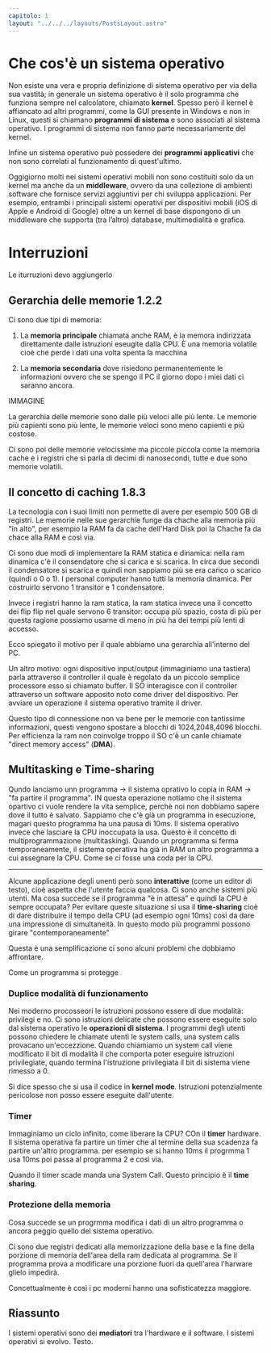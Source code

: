 ```yaml
---
capitolo: 1
layout: "../../../layouts/PostsLayout.astro"
---
```


# Che cos'è un sistema operativo

Non esiste una vera e propria definizione di sistema operativo per via della sua vastità; in generale
un sistema operativo è il solo programma che funziona sempre nel calcolatore, chiamato **kernel**.
Spesso però il kernel è affiancato ad altri programmi, come la GUI presente in Windows e non in Linux, questi si chiamano
**programmi di sistema** e sono associati al sistema operativo. I programmi di sistema non fanno parte necessariamente del kernel.

Infine un sistema operativo può possedere dei **programmi applicativi** che non sono correlati al funzionamento di quest'ultimo.

Oggigiorno molti nei sistemi operativi mobili non sono costituiti solo da un kernel ma anche da un **middleware**, ovvero da una collezione
di ambienti software che fornisce servizi aggiuntivi per chi
sviluppa applicazioni. Per esempio, entrambi i principali sistemi operativi per dispositivi mobili (iOS di Apple e Android di Google) oltre a un kernel di base dispongono di un middleware che supporta (tra l’altro) database, multimedialità e grafica.

# Interruzioni

Le iturruzioni devo aggiungerlo


## Gerarchia delle memorie 1.2.2

Ci sono due tipi di memoria:

1. La **memoria principale** chiamata anche RAM, è la memora indirizzata direttamente dalle istruzioni eseugite dalla CPU. È una memoria volatile cioè che perde i dati una volta spenta la macchina

2. La **memoria secondaria** dove risiedono permanentemente le informazioni ovvero che se spengo il PC il giorno dopo i miei dati ci saranno ancora.

IMMAGINE

La gerarchia delle memorie sono dalle più veloci alle più lente. Le memorie più capienti sono più lente, le memorie veloci sono meno capienti e più costose.

Ci sono poi delle memorie velocissime ma piccole piccola come la memoria cache e i registri che si parla di decimi di nanosecondi, tutte e due sono memorie volatili.


## Il concetto di caching 1.8.3

La tecnologia con i suoi limiti non permette di avere per esempio 500 GB di registri. Le memorie nelle sue gerarchie funge da chache alla memoria più "in alto", per esempio la RAM fa da cache dell'Hard Disk poi la Chache fa da chace alla RAM e così via.

Ci sono due modi di implementare la RAM statica e dinamica:
nella ram dinamica c'è il consendatore che si carica e si scarica. In circa due secondi il condensatore si scarica e quindi non sappiamo più se era carico o scarico (quindi o 0 o 1). I personal computer hanno tutti la memoria dinamica. Per costruirlo servono 1 transitor e 1 condensatore.

Invece i registri hanno la ram statica, la ram statica invece una il concetto dei flip flip nel quale servono 6 transitor: occupa più spazio, costa di più per questa ragione possiamo usarne di meno in più ha dei tempi più lenti di accesso.

Ecco spiegato il motivo per il quale abbiamo una gerarchia all'interno del PC.

Un altro motivo: ogni dispositivo input/output (immaginiamo una tastiera) parla attraverso il controller il quale è regolato da un piccolo semplice processore esso si chiamato buffer. Il SO interagisce con il controller attraverso un software apposito noto come driver del dispositivo.
Per avviare un operazione il sistema operativo tramite il driver. 

Questo tipo di connessione non va bene per le memorie con tantissime informazioni, questi vengono spostare a blocchi di 1024,2048,4096 blocchi. Per efficienza la ram non coinvolge troppo il SO c'è un canle chiamate "direct memory access" (**DMA**).

## Multitasking e Time-sharing

Qundo lanciamo unn programma -> il sistema oprativo lo copia in RAM -> "fa partire il programma". IN questa operazione notiamo che il sistema opartivo ci vuole rendere la vita semplice, perchè noi non dobbiamo sapere dove il tutto è salvato.
Sappiamo che c'è già un programma in esecuzione, magari questo programma ha una pausa di 10ms. Il sistema operativo invece che lasciare la CPU inoccupata la usa. Questo è il concetto di multiprogrammazione (multitasking). Quando un programma si ferma temporaneamente, il sistema operativa ha già in RAM un altro programma a cui assegnare la CPU. Come se ci fosse una coda per la CPU.

---

Alcune applicazione degli unenti però sono **interattive** (come un editor di testo), cioè aspetta che l'utente faccia qualcosa. Ci sono anche sistemi più utenti. Ma cosa succede se il programma "è in attesa" e quindi la CPU è sempre occupata?
Per evitare queste situazione si usa il **time-sharing** cioè di dare distribuire il tempo della CPU (ad esempio ogni 10ms) così da dare una impressione di simultaneità. In questo modo più programmi possono girare "contemporaneamente"

Questa è una semplificazione ci sono alcuni problemi che dobbiamo affrontare.


Come un programma si protegge

### Duplice modalità di funzionamento

Nei moderno procosseori le istruzioni possono essere di due modalità: privilegi e no. Ci sono istruzioni delicate che possono essere eseguite solo dal sistema operativo le **operazioni di sistema**. I programmi degli utenti possono chiedere le chiamate utenti le system calls, una system calls provacano un'eccezzione.
Quando chiamiamo un system call viene modificato il bit di modalità il che comporta poter eseguire istruzioni privilegiate, quando termina l'istruzione privilegiata il bit di sistema viene rimesso a 0.

Si dice spesso che si usa il codice in **kernel mode**. Istruzioni potenzialmente pericolose non posso essere eseguite dall'utente.

### Timer

Immaginiamo un ciclo infinito, come liberare la CPU? COn il **timer** hardware. Il sistema operativa fa partire un timer che al termine della sua scadenza fa partire un'altro programma. per esempio se si hanno 10ms il progrmma 1 usa 10ms poi passa al programma 2 e così via.

Quando il timer scade manda una System Call. Questo principio è il **time sharing**.

### Protezione della memoria

Cosa succede se un progrmma modifica i dati di un altro programma o ancora peggio quello del sistema operativo.

Ci sono due registri dedicati alla memorizzazione della base e la fine della porzione di memoria dell'area della ram dedicata al programma. Se il programma prova a modificare una porzione fuori da quell'area l'harware glielo impedirà.

Concettualmente è così i pc moderni hanno una sofisticatezza maggiore.

## Riassunto

I sistemi operativi sono dei **mediatori** tra l'hardware e il software. I sistemi operativi si evolvo. Testo.


